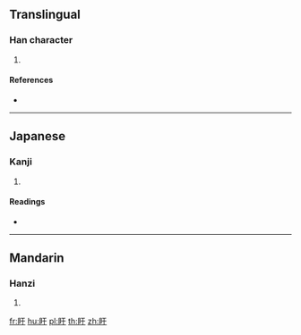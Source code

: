 {{character info/new}}
==Translingual==

===Han character===
{{Han char|rn=109|rad=目|as=03|sn=8|four=61040|canj=BUMJ}}

# {{defn|Han|sort=目03}}

====References====
* {{Han ref|kx=0799.130|dkj=23120|dj=1214.130|hdz=42468.150|uh=76F0|ud=30448|bh=CD78|bd=52600}}

----

==Japanese==

===Kanji===
{{ja-kanji|grade=|rs=目03}}

# {{defn|lang=ja|sort=目03}}

====Readings====
* {{ja-readings|on=[[かん]] (kan)|kun=[[しろめ]] (shirome)|nanori=}}

----

==Mandarin==

===Hanzi===
{{cmn-hanzi|pin=[[gǎn]] ([[gan3]]), [[wàng]] ([[wang4]])|wg=kan<sup>3</sup>, wang<sup>4</sup>}}

# {{defn|lang=cmn|sort=目03}}

[[fr:盰]]
[[hu:盰]]
[[pl:盰]]
[[th:盰]]
[[zh:盰]]